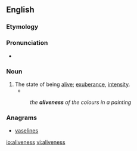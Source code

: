 ==English==

===Etymology===
{{suffix|alive|ness|lang=en}}

===Pronunciation===
* {{a|US}} {{IPA|/əˈlaɪvnəs/|lang=en}}

===Noun===
{{en-noun|-|es}}

# The state of being [[alive]]; [[exuberance]], [[intensity]].
#* {{quote-book|year=1917|author=Winston Churchill|title=The Dwelling-Place of Light|passage=... she's such a perplexing mixture of old New England and modernity, of a fatalism, and an '''aliveness''' that fairly vibrates.}}
#: ''the '''aliveness''' of the colours in a painting''

===Anagrams===
* [[vaselines#English|vaselines]]

[[io:aliveness]]
[[vi:aliveness]]